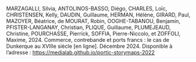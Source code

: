 MARZAGALLI, Silvia, ANTOLINOS-BASSO, Diégo, CHARLES, Loïc, CHRISTENSEN, Kelly, DAUDIN, Guillaume, HERMAN, Hélène, GIRARD, Paul, MAZOYER, Béatrice, de MOURAT, Robin, OOGHE-TABANOU, Benjamin, PFISTER-LANGANAY, Christian, PLIQUE, Guillaume, PLUMEJEAUD, Christine, POURCHASSE, Pierrick, SOFFIA, Pierre-Niccolo, et ZOFFOLI, Maxime, 2024. Commerce, contrebande et ports francs : le cas de Dunkerque au XVIIIe siècle [en ligne]. Décembre 2024. Disponible à l’adresse : https://medialab.github.io/portic-storymaps-2022
